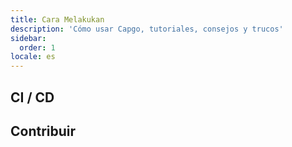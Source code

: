 ```yaml
---
title: Cara Melakukan
description: 'Cómo usar Capgo, tutoriales, consejos y trucos'
sidebar:
  order: 1
locale: es
---
```



<LinkCard
	title="Cómo funciona la versión en Capgo"
	description="capgoapp"
	href="https://capgoapp/blog/how-version-work-in-capgo/"
/>

<LinkCard
	title="Cómo lanzar una versión mayor en Capgo"
	description="capgoapp"
	href="https://capgoapp/blog/how-to-release-major-version-in-capgo/"
/>

<LinkCard
	title="Cómo enviar una actualización específica a un usuario o grupo"
	description="capgoapp"
	href="https://capgoapp/blog/how-to-send-specific-version-to-users/"
/>


## CI / CD


<LinkCard
	title="Construcción y lanzamiento automático con GitHub Actions"
	description="capgoapp"
	href="https://capgoapp/blog/how-version-work-in-capgo/"
/>

<LinkCard
	title="Gestionar construcciones de desarrollo y producción con GitHub Actions"
	description="capgoapp"
	href="https://capgoapp/blog/automatic-build-and-release-with-github-actions/"
/>

## Contribuir


<LinkCard
	title="Contribuir al código abierto de Capgo"
	description="githubcom"
	href="https://githubcom/Cap-go/capgo/blob/main/CONTRIBUTINGmd"
/>